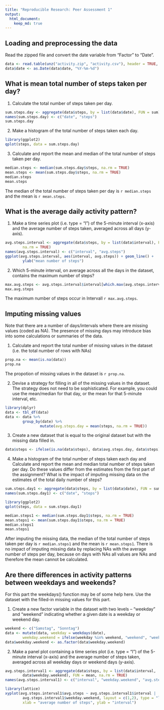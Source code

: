 ```yaml
---
title: "Reproducible Research: Peer Assessment 1"
output: 
  html_document:
    keep_md: true
---
```



## Loading and preprocessing the data

Read the zipped file and convert the date variable from "Factor" to "Date".
```r
data <- read.table(unz("activity.zip", "activity.csv"), header = TRUE, sep = ",", na.strings = "NA")
data$date <- as.Date(data$date, "%Y-%m-%d")
```


## What is mean total number of steps taken per day?

1. Calculate the total number of steps taken per day.
```r
sum.steps.day <- aggregate(data$steps, by = list(data$date), FUN = sum)
names(sum.steps.day) <- c("date", "steps")
sum.steps.day
```

2. Make a histogram of the total number of steps taken each day.
```r
library(ggplot2)
qplot(steps, data = sum.steps.day) 
```

3. Calculate and report the mean and median of the total number of steps taken per 
day.
```r
median.steps <- median(sum.steps.day$steps, na.rm = TRUE)
mean.steps <- mean(sum.steps.day$steps, na.rm = TRUE)
median.steps
mean.steps
```

The median of the total number of steps taken per day is `r median.steps` and 
the mean is `r mean.steps`.

## What is the average daily activity pattern?

1. Make a time series plot (i.e. type = "l") of the 5-minute interval (x-axis) and 
the average number of steps taken, averaged across all days (y-axis).
```r
avg.steps.interval <- aggregate(data$steps, by = list(data$interval), FUN = mean, 
        na.rm = TRUE)
names(avg.steps.interval) <- c("interval", "avg.steps")
ggplot(avg.steps.interval, aes(interval, avg.steps)) + geom_line() + 
        ylab("mean number of steps")
```

2. Which 5-minute interval, on average across all the days in the dataset, contains 
the maximum number of steps?

```r
max.avg.steps <- avg.steps.interval$interval[which.max(avg.steps.interval$avg.steps)]
max.avg.steps
```

The maximum number of steps occur in Intervall `r max.avg.steps`.

## Imputing missing values

Note that there are a number of days/intervals where there are missing values (coded as NA). The presence of missing days may introduce bias into some calculations or summaries of the data.

1. Calculate and report the total number of missing values in the dataset (i.e. the total number of rows with NAs)

```r
prop.na <- mean(is.na(data))
prop.na
```

The propotion of missing values in the dataset is `r prop.na`.

2. Devise a strategy for filling in all of the missing values in the dataset. The strategy does not need to be sophisticated. For example, you could use the mean/median for that day, or the mean for that 5-minute interval, etc.

```r
library(dplyr)
data <- tbl_df(data)
data <- data %>%
        group_by(date) %>%
                mutate(avg.steps.day = mean(steps, na.rm = TRUE))
```
3. Create a new dataset that is equal to the original dataset but with the missing data filled in.

```r
data$steps <- ifelse(is.na(data$steps), data$avg.steps.day, data$steps)
```

4. Make a histogram of the total number of steps taken each day and Calculate and report the mean and median total number of steps taken per day. Do these values differ from the estimates from the first part of the assignment? What is the impact of imputing missing data on the estimates of the total daily number of steps?

```r
sum.steps.day1 <- aggregate(data$steps, by = list(data$date), FUN = sum)
names(sum.steps.day1) <- c("date", "steps")

library(ggplot2)
qplot(steps, data = sum.steps.day1) 

median.steps1 <- median(sum.steps.day1$steps, na.rm = TRUE)
mean.steps1 <- mean(sum.steps.day1$steps, na.rm = TRUE)
median.steps1
mean.steps1
```

After imputing the missing data, the median of the total number of steps taken 
per day is `r median.steps1` and the mean is `r mean.steps1`. There is no impact 
of imputing missing data by replacing NAs with the average number of steps per 
day, because on days with NAs all values are NAs and therefore the mean cannot 
be calculated.

## Are there differences in activity patterns between weekdays and weekends?

For this part the weekdays() function may be of some help here. Use the dataset 
with the filled-in missing values for this part.

1. Create a new factor variable in the dataset with two levels – “weekday” and “weekend” indicating whether a given date is a weekday or weekend day.

```r
weekend <- c("Samstag", "Sonntag")
data <- mutate(data, weekday = weekdays(date), 
        weekday.weekend = ifelse(weekday %in% weekend, "weekend", "weekday"))
data$weekday.weekend <- as.factor(data$weekday.weekend)
```

2. Make a panel plot containing a time series plot (i.e. type = "l") of the 
5-minute interval (x-axis) and the average number of steps taken, averaged 
across all weekday days or weekend days (y-axis).

```r
avg.steps.interval1 <- aggregate(data$steps, by = list(data$interval, 
        data$weekday.weekend), FUN = mean, na.rm = TRUE)
names(avg.steps.interval1) <- c("interval", "weekday.weekend", "avg.steps")

library(lattice)
xyplot(avg.steps.interval1$avg.steps ~ avg.steps.interval1$interval | 
        avg.steps.interval1$weekday.weekend, layout = c(1,2), type = "l", 
        xlab = "average number of steps", ylab = "interval")
```